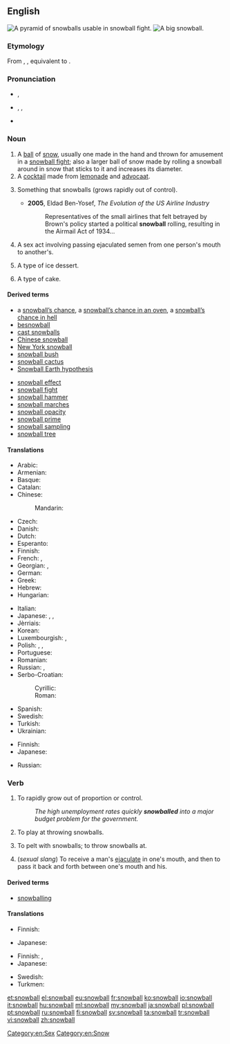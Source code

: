 {{also|Snowball}}
==English==
{{wikipedia}}
[[Image:Snowpyramids.jpg|thumb|A pyramid of snowballs usable in snowball fight.]]
[[Image:Giant snowball Oxford.jpg|thumb|A big snowball.]]

===Etymology===
From {{etyl|enm|en}} {{term|snowball|lang=enm}}, {{term|snawball|lang=enm}}, equivalent to {{compound|snow|ball|lang=en|nocat=1}}.

===Pronunciation===
* {{a|UK}} {{IPA|/ˈsnəʊbɔːl/}}, {{X-SAMPA|/"sn@UbO:l/}}
* {{a|US}} {{enPR|snōʹbôl}}, {{IPA|/ˈsnoʊbɔːl/}}, {{X-SAMPA|/"snoUbO:l/}}
* {{audio|En-us-snowball.ogg|Audio (US)}}

===Noun===
{{en-noun}}

# A [[ball]] of [[snow]], usually one made in the hand and thrown for amusement in a [[snowball fight]]; also a larger ball of snow made by rolling a snowball around in snow that sticks to it and increases its diameter.
# A [[cocktail]] made from [[lemonade]] and [[advocaat]].
# {{context|figuratively|lang=en}} Something that snowballs (grows rapidly out of control).
#* '''2005''', Eldad Ben-Yosef, ''The Evolution of the US Airline Industry''
#*: Representatives of the small airlines that felt betrayed by Brown's policy started a political '''snowball''' rolling, resulting in the Airmail Act of 1934...
# A sex act involving passing ejaculated semen from one person's mouth to another's.
# {{context|US|lang=en}} A type of ice dessert.
# A type of cake.

====Derived terms====
{{top2}}
* a [[snowball's chance|snowball’s chance]], a [[snowball's chance in an oven|snowball’s chance in an oven]], a [[snowball's chance in hell|snowball’s chance in hell]]
* [[besnowball]]
* [[cast snowballs]]
* [[Chinese snowball]]
* [[New York snowball]]
* [[snowball bush]]
* [[snowball cactus]]
* [[Snowball Earth hypothesis]]
{{mid2}}
* [[snowball effect]]
* [[snowball fight]]
* [[snowball hammer]]
* [[snowball marches]]
* [[snowball opacity]]
* [[snowball prime]]
* [[snowball sampling]]
* [[snowball tree]]
{{bottom}}

====Translations====
{{trans-top|ball of snow}}
* Arabic: {{t-|ar|كرة الثلج|f|tr=kúrat al-ṯalj|sc=Arab}}
* Armenian: {{t-|hy|ձնագնդիկ|tr=jnagndik}}
* Basque: {{t-|eu|elur-bola}}
* Catalan: {{t-|ca|bola de neu|f}}
* Chinese:
*: Mandarin: {{t|cmn|雪球|tr=xuěqiú|sc=Hani}}
* Czech: {{t-|cs|sněhová koule|f}}
* Danish: {{t-|da|snebold|c}}
* Dutch: {{t+|nl|sneeuwbal|m}}
* Esperanto: {{t-|eo|neĝobulo}}
* Finnish: {{t+|fi|lumipallo}}
* French: {{t+|fr|boule de neige|f}}, {{t-|fr|balle de neige|f}} {{qualifier|Quebec}}
* Georgian: {{t-|ka|თოვლის გუნდა|tr=t‘ovlis gunda|sc=Geor}}, {{t-|ka|გუნდა|tr=gunda|sc=Geor}}
* German: {{t+|de|Schneeball|m}}
* Greek: {{t+|el|χιονόμπαλα|f|tr=chionómpala}}
* Hebrew: {{t+|he|כדור שלג|m|tr=kadúr shéleg|sc=Hebr}}
* Hungarian: {{t+|hu|hógolyó}}
{{trans-mid}}
* Italian: {{t-|it|palla di neve|f}}
* Japanese: {{t-|ja|雪玉|tr=ゆきだま, yukidama}},  {{t-|ja|雪つぶて|tr=ゆきつぶて, yukitsubute}},  {{t+|ja|雪だるま|tr=ゆきだるま, yukidaruma}}
* Jèrriais: {{tø|roa-jer|boule dé né|f}}
* Korean: {{t-|ko|눈덩이|tr=nundeongi|sc=Kore}}
* Luxembourgish: {{t-|lb|Schnéiball|m}}, {{t+|lb|Schnéiklatz|f}}
* Polish: {{t+|pl|śnieżka|f}}, {{t-|pl|kulka śnieżna|f}}, {{t-|pl|kulka śniegowa|f}}
* Portuguese: {{t-|pt|bola de neve|f}}
* Romanian: {{t-|ro|bulgăre de zăpadă|m}}
* Russian: {{t+|ru|снежок|m|tr=snežók}}, {{t-|ru|снежный ком|m|tr=snéžnyj kom|sc=Cyrl}} {{qualifier|larger}}
* Serbo-Croatian:
*: Cyrillic: {{t-|sh|грудва|f|sc=Cyrl}}
*: Roman: {{t-|sh|grudva|f}}
* Spanish: {{t-|es|bola de nieve|f}}
* Swedish: {{t+|sv|snöboll|c}}
* Turkish: {{t+|tr|kar topu}}
* Ukrainian: {{t-|uk|сніжок|m|tr=snižók|sc=Cyrl}}
{{trans-bottom}}

{{trans-top|cocktail}}
* Finnish: {{t+|fi|lumipallo}}
* Japanese: {{t-|ja|スノーボール|tr=sunōbōru}}
{{trans-mid}}
* Russian: {{t+|ru|снежок|m|tr=snežók|sc=Cyrl}}
{{trans-bottom}}

===Verb===
{{en-verb}}

# {{context|intransitive|lang=en}} To rapidly grow out of proportion or control.
#: ''The high unemployment rates quickly '''snowballed''' into a major budget problem for the government.''
# {{context|intransitive|lang=en}} To play at throwing snowballs.
# {{context|transitive|lang=en}} To pelt with snowballs; to throw snowballs at.
# {{context|intransitive|lang=en}} (''sexual slang'') To receive a man's [[ejaculate]] in one's mouth, and then to pass it back and forth between one's mouth and his.

====Derived terms====
* [[snowballing]]<!--noun-->

====Translations====
{{trans-top|rapidly grow out of proportion or control}}
* Finnish: {{t+|fi|paisua}}
{{trans-mid}}
* Japanese: {{t-|ja|雪だるま式|alt=雪だるま式に増える|tr=yukidarumashiki ni fueru}}
{{trans-bottom}}

{{trans-top|play at throwing snowballs}}
* Finnish: {{t+|fi|olla}} {{t-|fi|lumisotasilla}}, {{t+|fi|leikkiä}} {{t+|fi|lumisota|alt=lumisotaa}}
* Japanese: {{t-|ja|雪合戦|alt=雪合戦をする|tr=yukigassen o suru}}
{{trans-mid}}
* Swedish: {{t-|sv|ha snöbollskrig}}
* Turkmen: {{t-|tk|gar zyňyşmak}}
{{trans-bottom}}

{{trans-top|sexual slang: pass ejaculate from mouth to mouth}}
{{trans-mid}}
{{trans-bottom}}

[[Category:en:Sex]]
[[Category:en:Snow]]

[[et:snowball]]
[[el:snowball]]
[[eu:snowball]]
[[fr:snowball]]
[[ko:snowball]]
[[io:snowball]]
[[it:snowball]]
[[hu:snowball]]
[[ml:snowball]]
[[my:snowball]]
[[ja:snowball]]
[[pl:snowball]]
[[pt:snowball]]
[[ru:snowball]]
[[fi:snowball]]
[[sv:snowball]]
[[ta:snowball]]
[[tr:snowball]]
[[vi:snowball]]
[[zh:snowball]]